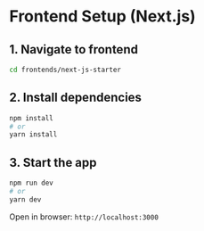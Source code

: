 # Frontend Setup (Next.js)

## 1. Navigate to frontend

```bash
cd frontends/next-js-starter
```

## 2. Install dependencies

```bash
npm install
# or
yarn install
```

## 3. Start the app

```bash
npm run dev
# or
yarn dev
```

Open in browser: `http://localhost:3000`

